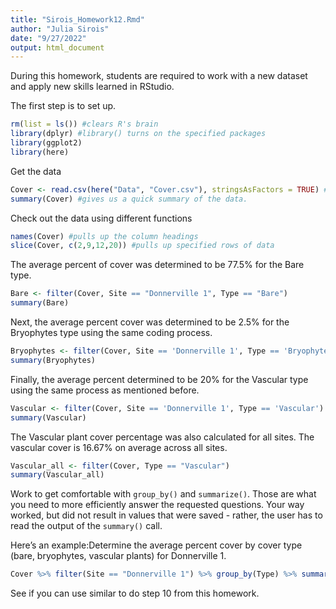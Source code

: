 ```yaml
---
title: "Sirois_Homework12.Rmd"
author: "Julia Sirois"
date: "9/27/2022"
output: html_document
---
```


During this homework, students are required to work with a new dataset and apply new skills learned in RStudio.

The first step is to set up.

```r
rm(list = ls()) #clears R's brain
library(dplyr) #library() turns on the specified packages
library(ggplot2)
library(here)
```

Get the data 

```r
Cover <- read.csv(here("Data", "Cover.csv"), stringsAsFactors = TRUE) #pulls in and names the data
summary(Cover) #gives us a quick summary of the data.
```

Check out the data using different functions

```r
names(Cover) #pulls up the column headings
slice(Cover, c(2,9,12,20)) #pulls up specified rows of data
```

The average percent of cover was determined to be 77.5% for the Bare type.

```r
Bare <- filter(Cover, Site == "Donnerville 1", Type == "Bare")
summary(Bare)
```


Next, the average percent cover was determined to be 2.5% for the Bryophytes type using the same coding process.

```r
Bryophytes <- filter(Cover, Site == 'Donnerville 1', Type == 'Bryophytes')
summary(Bryophytes)
```

Finally, the average percent determined to be 20% for the Vascular type using the same process as mentioned before.

```r
Vascular <- filter(Cover, Site == 'Donnerville 1', Type == 'Vascular')
summary(Vascular)
```

The Vascular plant cover percentage was also calculated for all sites. The vascular cover is 16.67% on average across all sites.

```r
Vascular_all <- filter(Cover, Type == "Vascular")
summary(Vascular_all)
```

Work to get comfortable with `group_by()` and `summarize()`.  Those are what you need to more efficiently answer the requested questions. Your way worked, but did not result in values that were saved - rather, the user has to read the output of the `summary()` call. 

Here's an example:Determine the average percent cover by cover type (bare, bryophytes, vascular plants) for Donnerville 1.

```r
Cover %>% filter(Site == "Donnerville 1") %>% group_by(Type) %>% summarise(avg_percent_cover = mean(Percent, na.rm = T))
```
See if you can use similar to do step 10 from this homework.

